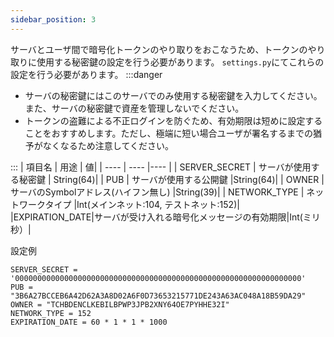 ```yaml
---
sidebar_position: 3
---
```


サーバとユーザ間で暗号化トークンのやり取りをおこなうため、トークンのやり取りに使用する秘密鍵の設定を行う必要があります。
```settings.py```にてこれらの設定を行う必要があります。
:::danger

- サーバの秘密鍵にはこのサーバでのみ使用する秘密鍵を入力してください。また、サーバの秘密鍵で資産を管理しないでください。
- トークンの盗難による不正ログインを防ぐため、有効期限は短めに設定することをおすすめします。ただし、極端に短い場合ユーザが署名するまでの猶予がなくなるため注意してください。

:::
|  項目名  |  用途  | 値|
| ---- | ---- |---- |
|  SERVER_SECRET  |  サーバが使用する秘密鍵  | String(64)|
|  PUB  | サーバが使用する公開鍵  |String(64)|
|  OWNER  |  サーバのSymbolアドレス(ハイフン無し)  |String(39)|
|  NETWORK_TYPE  |  ネットワークタイプ  |Int(メインネット:104, テストネット:152)|
|EXPIRATION_DATE|サーバが受け入れる暗号化メッセージの有効期限|Int(ミリ秒）|

設定例
```
SERVER_SECRET = '0000000000000000000000000000000000000000000000000000000000000000'
PUB = "3B6A27BCCEB6A42D62A3A8D02A6F0D73653215771DE243A63AC048A18B59DA29"
OWNER = "TCHBDENCLKEBILBPWP3JPB2XNY64OE7PYHHE32I"
NETWORK_TYPE = 152
EXPIRATION_DATE = 60 * 1 * 1 * 1000
```